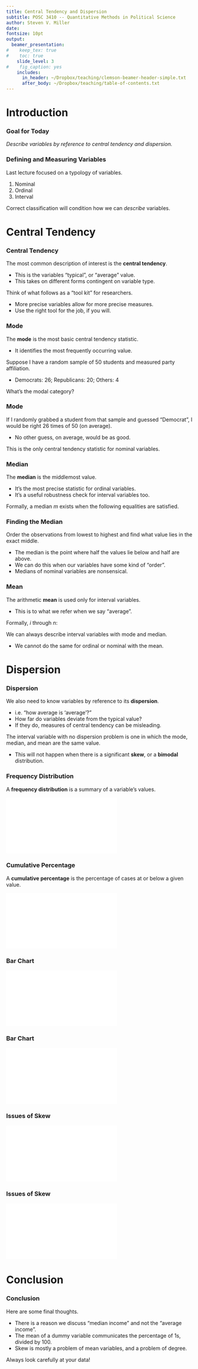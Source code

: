 ```yaml
---
title: Central Tendency and Dispersion
subtitle: POSC 3410 -- Quantitative Methods in Political Science
author: Steven V. Miller
date: 
fontsize: 10pt
output:
  beamer_presentation:
#    keep_tex: true
#    toc: true
    slide_level: 3
#    fig_caption: yes
    includes:
      in_header: ~/Dropbox/teaching/clemson-beamer-header-simple.txt
      after_body: ~/Dropbox/teaching/table-of-contents.txt
---
```


# Introduction
### Goal for Today

*Describe variables by reference to central tendency and dispersion.*

### Defining and Measuring Variables

Last lecture focused on a typology of variables.

1. Nominal
2. Ordinal
3. Interval

Correct classification will condition how we can *describe* variables.

# Central Tendency
### Central Tendency

The most common description of interest is the **central tendency**.

- This is the variables "typical", or "average" value.
- This takes on different forms contingent on variable type.

Think of what follows as a "tool kit" for researchers.

- More precise variables allow for more precise measures.
- Use the right tool for the job, if you will.

### Mode

The **mode** is the most basic central tendency statistic.

- It identifies the most frequently occurring value.

Suppose I have a random sample of 50 students and measured party affiliation.

- Democrats: 26; Republicans: 20; Others: 4

What's the modal category?

### Mode

If I randomly grabbed a student from that sample and guessed "Democrat", I would be right 26 times of 50 (on average).

- No other guess, on average, would be as good.

This is the only central tendency statistic for nominal variables.

### Median

The **median** is the middlemost value.

- It's the most precise statistic for ordinal variables.
- It's a useful robustness check for interval variables too.

Formally, a median *m* exists when the following equalities are satisfied.

\begin{equation}
	P(X \le m) \ge \frac{1}{2} \; \textrm{and} \;  P(X \ge m) \ge \frac{1}{2}
\end{equation}

### Finding the Median

Order the observations from lowest to highest and find what value lies in the exact middle.

- The median is the point where half the values lie below and half are above.
- We can do this when our variables have some kind of "order".
- Medians of nominal variables are nonsensical.

### Mean

The arithmetic **mean** is used only for interval variables.

- This is to what we refer when we say "average".

Formally, *i* through *n*:

\begin{equation}
	\frac{1}{n}\Sigma x_i
\end{equation}

We can always describe interval variables with mode and median.

- We cannot do the same for ordinal or nominal with the mean.

# Dispersion
### Dispersion

We also need to know variables by reference to its **dispersion**.

- i.e. "how average is 'average'?"
- How far do variables deviate from the typical value?
- If they do, measures of central tendency can be misleading.

The interval variable with no dispersion problem is one in which the mode, median, and mean are the same value.

- This will not happen when there is a significant **skew**, or a **bimodal** distribution.

### Frequency Distribution

A **frequency distribution** is a summary of a variable's values.

![](tab22.pdf)

### Cumulative Percentage

A **cumulative percentage** is the percentage of cases at or below a given value.

![](tab23.pdf)

### Bar Chart

![](fig22.pdf)

### Bar Chart

![](fig23.pdf)


### Issues of Skew

![](fig24.pdf)

### Issues of Skew

![](fig25.pdf)

# Conclusion
### Conclusion

Here are some final thoughts.

- There is a reason we discuss "median income" and not the "average income".
- The mean of a dummy variable communicates the percentage of 1s, divided by 100.
- Skew is mostly a problem of mean variables, and a problem of degree.

Always look carefully at your data!


